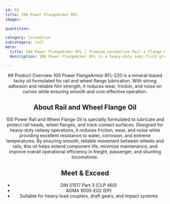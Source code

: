 ```yaml
---
id: 63
title: 100 Power FlangeArmor RFL
images:

quantities:

category: locomotive
subcategory: rail
meta:
  title: 100 Power FlangeArmor RFL | Premium Locomotive Rail & Flange Grease
  description: 100 Power FlangeArmor RFL is a heavy-duty semi-fluid grease reinforced with Graphite/MoS₂ for locomotive rail flanges and track contact points. It ensures superior adhesion, wear protection, and long-lasting lubrication for heavy-haul, sharp-curve, and high-load rail operations. Compliant with DIN 51825 KP1N-20 and ASTM D4950 GC-LB for dependable performance in freight, passenger, and shunting locomotives.

---
```


<Header>
  ## Product Overview
100 Power FlangeArmor RFL-220 is a mineral-based tacky oil formulated for rail and wheel flange lubrication. With strong adhesion and reliable film strength, it reduces wear, friction, and noise on curves while ensuring smooth and cost-effective operation.

  ## About Rail and Wheel Flange Oil
  100 Power Rail and Wheel Flange Oil is specially formulated to lubricate and protect rail heads, wheel flanges, and track contact surfaces. Designed for heavy-duty railway operations, it reduces friction, wear, and noise while providing excellent resistance to water, corrosion, and extreme temperatures. By ensuring smooth, reliable movement between wheels and rails, this oil helps extend component life, minimize maintenance, and improve overall operational efficiency in freight, passenger, and shunting locomotives.

  ## Meet & Exceed
- DIN 51517 Part 3 (CLP 460)
- AGMA 9005-E02 (EP)
- Suitable for heavy-load couplers, draft gears, and impact systems

</Header>
